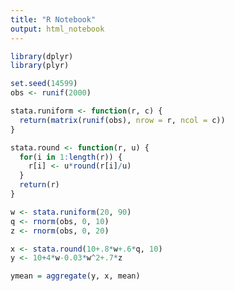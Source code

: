 ```yaml
---
title: "R Notebook"
output: html_notebook
---
```


```r
library(dplyr)
library(plyr)
```

```r
set.seed(14599)
obs <- runif(2000)
```

```r
stata.runiform <- function(r, c) {
  return(matrix(runif(obs), nrow = r, ncol = c))
}

stata.round <- function(r, u) {
  for(i in 1:length(r)) {
    r[i] <- u*round(r[i]/u)
  }
  return(r)
}
```

```r
w <- stata.runiform(20, 90)
q <- rnorm(obs, 0, 10)
z <- rnorm(obs, 0, 20)
```

```r
x <- stata.round(10+.8*w+.6*q, 10)
y <- 10+4*w-0.03*w^2+.7*z
```

```r
ymean = aggregate(y, x, mean)
```

